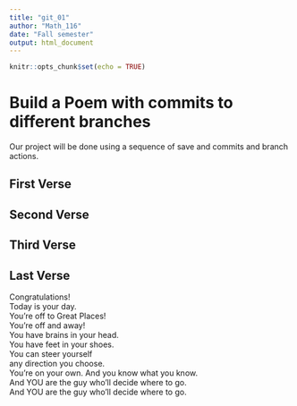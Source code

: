 ```yaml
---
title: "git_01"
author: "Math_116"
date: "Fall semester"
output: html_document
---
```


```r
knitr::opts_chunk$set(echo = TRUE)
```
# Build a Poem with commits to different branches
Our project will be done using a sequence of save and commits and branch actions.
<!-- Do not modify or change any text in "!--" bracketed areas such as this --- these are instructions to
you, if you change any of this the git program will notice it and compromise your git merging strategy !-->

## First Verse 
<!--Put the first five lines of a poem by Lewis Carrol in this section!-->

## Second Verse
<!--Put the first five lines of a poem by Robert Frost here!-->

## Third Verse
<!--Put the first two verses of The Walrus and the Carpenter here!-->


## Last Verse
<!--Put a short poem of your choice 8-20 lines,here!-->

Congratulations!    
Today is your day.    
You're off to Great Places!    
You're off and away!    
You have brains in your head.    
You have feet in your shoes.    
You can steer yourself    
any direction you choose.    
You're on your own. And you know what you know.    
And YOU are the guy who'll decide where to go.      
And YOU are the guy who'll decide where to go.    

